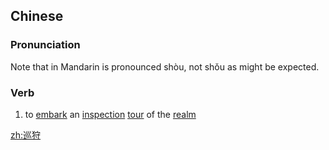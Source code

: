 ==Chinese==
{{zh-forms}}

===Pronunciation===
{{zh-pron
|m=xúnshòu
|cat=v
}}

Note that in Mandarin {{zh-l|狩}} is pronounced shòu, not shǒu as might be expected.

===Verb===
{{zh-verb}}

# {{lb|zh|archaic|of an emperor}} to [[embark]] an [[inspection]] [[tour]] of the [[realm]]

[[zh:巡狩]]